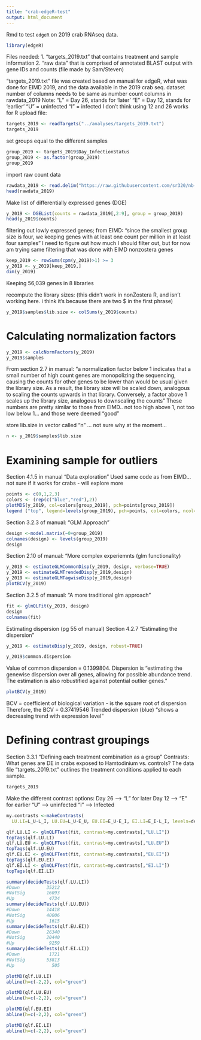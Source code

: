 ```yaml
---
title: "crab-edgeR-test"
output: html_document
---
```

Rmd to test `edgeR` on 2019 crab RNAseq data.
```r
library(edgeR)
```
Files needed:
1. "targets_2019.txt" that contains treatment and sample information
2. "raw data" that is comprised of annotated BLAST output with gene IDs and counts (file made by Sam/Steven)

"targets_2019.txt" file was created based on manual for edgeR, what was done for EIMD 2019, and the data available in the 2019 crab seq. dataset
number of columns needs to be same as number count columns in rawdata_2019
Note: "L" = Day 26, stands for 'later'
      "E" = Day 12, stands for 'earlier'
      "U" = uninfected
      "I" = infected
I don't think using 12 and 26 works for R
upload file:
```r
targets_2019 <- readTargets("../analyses/targets_2019.txt")
targets_2019
```
set groups equal to the different samples
```r
group_2019 <- targets_2019$Day_InfectionStatus
group_2019 <- as.factor(group_2019)
group_2019
```

import raw count data 
```r
rawdata_2019 <- read.delim("https://raw.githubusercontent.com/sr320/nb-2019/master/C_bairdi/analyses/Abundance-merge.txt", header = TRUE)
head(rawdata_2019)
```
Make list of differentially expressed genes (DGE)
```r
y_2019 <- DGEList(counts = rawdata_2019[,2:9], group = group_2019)
head(y_2019$counts)
```
filtering out lowly expressed genes; from EIMD: 
"since the smallest group size is four, we keeping genes with at least one count per million in at least four samples"
I need to figure out how much I should filter out, but for now am trying same filtering that was done with EIMD nonzostera genes
```r
keep_2019 <- rowSums(cpm(y_2019)>1) >= 3
y_2019 <- y_2019[keep_2019,]
dim(y_2019) 
```
Keeping 56,039 genes in 8 libraries

recompute the library sizes: (this didn't work in nonZostera R, and isn't working here. i think it's because there are two $ in the first phrase)
```r
y_2019$samples$lib.size <- colSums(y_2019$counts)
```

# Calculating normalization factors
```r
y_2019 <- calcNormFactors(y_2019)
y_2019$samples 
```
From section 2.7 in manual: "a normalization factor below 1 indicates that a small number of high count genes are monopolizing the sequencing, causing the counts for other genes to be lower than would be usual given the library size. As a result, the library size will be scaled down, analogous to scaling the counts upwards in that library. Conversely, a factor above 1 scales up the library size, analogous to downscaling the counts"
These numbers are pretty similar to those from EIMD.. not too high above 1, not too low below 1... and those were deemed "good"


store lib.size in vector called "n" ... not sure why at the moment... 
```r
n <- y_2019$samples$lib.size
```

# Examining sample for outliers
Section 4.1.5 in manual "Data exploration"
Used same code as from EIMD... not sure if it works for crabs - will explore more 
```r
points <- c(0,1,2,3)
colors <- (rep(c("blue","red"),2))
plotMDS(y_2019, col=colors[group_2019], pch=points[group_2019])  
legend ("top", legend=levels(group_2019), pch=points, col=colors, ncol=2)
```
Section 3.2.3 of manual: "GLM Approach"
```r
design <-model.matrix(~0+group_2019)
colnames(design) <- levels(group_2019)
design
```
Section 2.10 of manual: "More complex experiemnts (glm functionality)
```r
y_2019 <- estimateGLMCommonDisp(y_2019, design, verbose=TRUE)
y_2019 <- estimateGLMTrendedDisp(y_2019,design)
y_2019 <- estimateGLMTagwiseDisp(y_2019,design)
plotBCV(y_2019)
```
Section 3.2.5 of manual: "A more traditional glm approach"
```r
fit <- glmQLFit(y_2019, design)
design
colnames(fit)
```

Estimating dispersion (pg 55 of manual)
Section 4.2.7 "Estimating the dispersion"
```r
y_2019 <- estimateDisp(y_2019, design, robust=TRUE)
```

```r
y_2019$common.dispersion
```
Value of common dispersion = 0.1399804. Dispersion is "estimating the genewise dispersion over all genes, allowing for possible abundance trend. The estimation is also robustified against potential outlier genes." 

```r
plotBCV(y_2019)
```
BCV = coefficient of biological variation - is the square root of dispersion
Therefore, the BCV = 0.37419546
Trended dispersion (blue) "shows a decreasing trend with expression level"

# Defining contrast groupings
Section 3.3.1 "Defining each treatment combination as a group"
Contrasts: What genes are DE in crabs exposed to Hamtodinium vs. controls?
The data file "targets_2019.txt" outlines the treatment conditions applied to each sample. 
```r
targets_2019
```
Make the different contrast options: 
Day 26 --> "L" for later
Day 12 --> "E" for earlier
"U" --> uninfected
"I" --> Infected
```r
my.contrasts <-makeContrasts(
  LU.LI=L_U-L_I, LU.EU=L_U-E_U, EU.EI=E_U-E_I, EI.LI=E_I-L_I, levels=design)
```

```r
qlf.LU.LI <- glmQLFTest(fit, contrast=my.contrasts[,"LU.LI"])
topTags(qlf.LU.LI)
qlf.LU.EU <- glmQLFTest(fit, contrast=my.contrasts[,"LU.EU"])
topTags(qlf.LU.EU)
qlf.EU.EI <- glmQLFTest(fit, contrast=my.contrasts[,"EU.EI"])
topTags(qlf.EU.EI)
qlf.EI.LI <- glmQLFTest(fit, contrast=my.contrasts[,"EI.LI"])
topTags(qlf.EI.LI)

summary(decideTests(qlf.LU.LI))
#Down          35212
#NotSig        16093
#Up             4734
summary(decideTests(qlf.LU.EU))
#Down          14418
#NotSig        40006
#Up             1615
summary(decideTests(qlf.EU.EI))
#Down          26340
#NotSig        20440
#Up             9259
summary(decideTests(qlf.EI.LI))
#Down           1721
#NotSig        53813
#Up              505

plotMD(qlf.LU.LI)
abline(h=c(-2,2), col="green")

plotMD(qlf.LU.EU)
abline(h=c(-2,2), col="green")

plotMD(qlf.EU.EI)
abline(h=c(-2,2), col="green")

plotMD(qlf.EI.LI)
abline(h=c(-2,2), col="green")
```





















